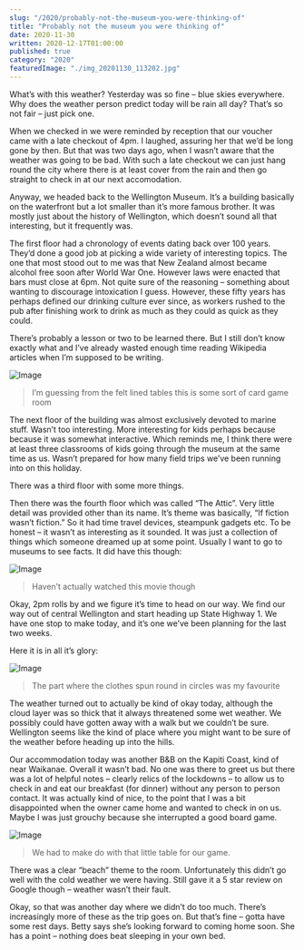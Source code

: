 ```yaml
---
slug: "/2020/probably-not-the-museum-you-were-thinking-of"
title: "Probably not the museum you were thinking of"
date: 2020-11-30
written: 2020-12-17T01:00:00
published: true
category: "2020"
featuredImage: "./img_20201130_113202.jpg"
---
```


What’s with this weather? Yesterday was so fine – blue skies everywhere. Why does the weather person predict today will be rain all day? That’s so not fair – just pick one.

When we checked in we were reminded by reception that our voucher came with a late checkout of 4pm. I laughed, assuring her that we’d be long gone by then. But that was two days ago, when I wasn’t aware that the weather was going to be bad. With such a late checkout we can just hang round the city where there is at least cover from the rain and then go straight to check in at our next accomodation.

Anyway, we headed back to the Wellington Museum. It’s a building basically on the waterfront but a lot smaller than it’s more famous brother. It was mostly just about the history of Wellington, which doesn’t sound all that interesting, but it frequently was.

The first floor had a chronology of events dating back over 100 years. They’d done a good job at picking a wide variety of interesting topics. The one that most stood out to me was that New Zealand almost became alcohol free soon after World War One. However laws were enacted that bars must close at 6pm. Not quite sure of the reasoning – something about wanting to discourage intoxication I guess. However, these fifty years has perhaps defined our drinking culture ever since, as workers rushed to the pub after finishing work to drink as much as they could as quick as they could.

There’s probably a lesson or two to be learned there. But I still don’t know exactly what and I’ve already wasted enough time reading Wikipedia articles when I’m supposed to be writing.

![Image](img_20201130_110003.jpg)

> I’m guessing from the felt lined tables this is some sort of card game room

The next floor of the building was almost exclusively devoted to marine stuff. Wasn’t too interesting. More interesting for kids perhaps because because it was somewhat interactive. Which reminds me, I think there were at least three classrooms of kids going through the museum at the same time as us. Wasn’t prepared for how many field trips we’ve been running into on this holiday.

There was a third floor with some more things.

Then there was the fourth floor which was called “The Attic”. Very little detail was provided other than its name. It’s theme was basically, “If fiction wasn’t fiction.” So it had time travel devices, steampunk gadgets etc. To be honest – it wasn’t as interesting as it sounded. It was just a collection of things which someone dreamed up at some point. Usually I want to go to museums to see facts. It did have this though:

![Image](img_20201130_113202.jpg)

> Haven’t actually watched this movie though

Okay, 2pm rolls by and we figure it’s time to head on our way. We find our way out of central Wellington and start heading up State Highway 1. We have one stop to make today, and it’s one we’ve been planning for the last two weeks.

Here it is in all it’s glory:

![Image](img_20201130_162002.jpg)

> The part where the clothes spun round in circles was my favourite

The weather turned out to actually be kind of okay today, although the cloud layer was so thick that it always threatened some wet weather. We possibly could have gotten away with a walk but we couldn’t be sure. Wellington seems like the kind of place where you might want to be sure of the weather before heading up into the hills.

Our accommodation today was another B&B on the Kapiti Coast, kind of near Waikanae. Overall it wasn’t bad. No one was there to greet us but there was a lot of helpful notes – clearly relics of the lockdowns – to allow us to check in and eat our breakfast (for dinner) without any person to person contact. It was actually kind of nice, to the point that I was a bit disappointed when the owner came home and wanted to check in on us. Maybe I was just grouchy because she interrupted a good board game.

![Image](img_20201130_170236.jpg)

> We had to make do with that little table for our game.

There was a clear “beach” theme to the room. Unfortunately this didn’t go well with the cold weather we were having. Still gave it a 5 star review on Google though – weather wasn’t their fault.

Okay, so that was another day where we didn’t do too much. There’s increasingly more of these as the trip goes on. But that’s fine – gotta have some rest days. Betty says she’s looking forward to coming home soon. She has a point – nothing does beat sleeping in your own bed.